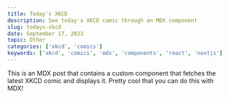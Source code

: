 ```yaml
---
title: Today's XKCD
description: See today's XKCD comic through an MDX component
slug: todays-xkcd
date: September 17, 2023
topic: Other
categories: ['xkcd', 'comics']
keywords: ['xkcd', 'comics', 'mdx', 'components', 'react', 'nextjs']
---
```


This is an MDX post that contains a custom component that fetches the latest XKCD comic and displays it.
Pretty cool that you can do this with MDX!

<XKCD />